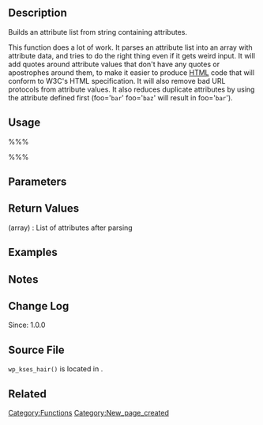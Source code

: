 == Description ==
Builds an attribute list from string containing attributes. 

This function does a lot of work. It parses an attribute list into an array with attribute data, and tries to do the right thing even if it gets weird input. It will add quotes around attribute values that don't have any quotes or apostrophes around them, to make it easier to produce [[wikipedia:HTML|HTML]] code that will conform to W3C's HTML specification. It will also remove bad URL protocols from attribute values.  It also reduces duplicate attributes by using the attribute defined first (foo='<tt>bar</tt>' foo='<tt>baz</tt>' will result in foo='<tt>bar</tt>'). 

== Usage ==
%%%<?php wp_kses_hair( $attr, $allowed_protocols ) ?>%%%

== Parameters ==
{{Parameter|$attr|string|Attribute list from [[wikipedia:HTML|HTML]] element to closing HTML element tag}}
{{Parameter|$allowed_protocols|array|Allowed protocols to keep}}

== Return Values ==
; (array) : List of attributes after parsing

== Examples ==
<!-- Need creative examples. Feel free to link to external examples. -->

== Notes ==

== Change Log ==
Since: 1.0.0

== Source File ==

<tt>wp_kses_hair()</tt> is located in {{Trac|wp-includes/kses.php}}.

== Related ==
<!--
    To Do:
    Need to find related functions.
    Need to create groups of functions and create templates to add them to a page quickly.
    Some functions may be related to many groups of functions.
-->

{{Tag Footer}}

[[Category:Functions]]
[[Category:New_page_created]]